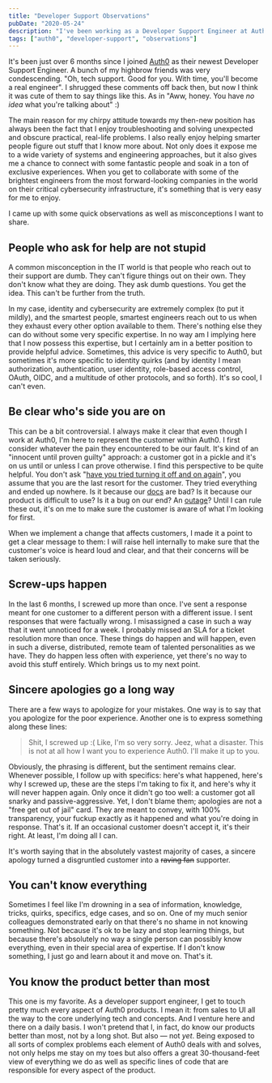 ```yaml
---
title: "Developer Support Observations"
pubDate: "2020-05-24"
description: "I've been working as a Developer Support Engineer at Auth0 for the past six months. Here're a few things I learned along the way."
tags: ["auth0", "developer-support", "observations"]
---
```


It's been just over 6 months since I joined [Auth0](https://auth0.com/) as their newest Developer Support Engineer. A bunch of my highbrow friends was very condescending. "Oh, tech support. Good for you. With time, you'll become a real engineer". I shrugged these comments off back then, but now I think it was cute of them to say things like this. As in "Aww, honey. You have _no idea_ what you're talking about" :)

The main reason for my chirpy attitude towards my then-new position has always been the fact that I enjoy troubleshooting and solving unexpected and obscure practical, real-life problems. I also really enjoy helping smarter people figure out stuff that I know more about. Not only does it expose me to a wide variety of systems and engineering approaches, but it also gives me a chance to connect with some fantastic people and soak in a ton of exclusive experiences. When you get to collaborate with some of the brightest engineers from the most forward-looking companies in the world on their critical cybersecurity infrastructure, it's something that is very easy for me to enjoy.

I came up with some quick observations as well as misconceptions I want to share.

## People who ask for help are not stupid

A common misconception in the IT world is that people who reach out to their support are dumb. They can't figure things out on their own. They don't know what they are doing. They ask dumb questions. You get the idea. This can't be further from the truth.

In my case, identity and cybersecurity are extremely complex (to put it mildly), and the smartest people, smartest engineers reach out to us when they exhaust every other option available to them. There's nothing else they can do without some very specific expertise. In no way am I implying here that I now possess this expertise, but I certainly am in a better position to provide helpful advice. Sometimes, this advice is very specific to Auth0, but sometimes it's more specific to identity quirks (and by identity I mean authorization, authentication, user identity, role-based access control, OAuth, OIDC, and a multitude of other protocols, and so forth). It's so cool, I can't even.

## Be clear who's side you are on

<Picture alt="Facepalm" src="developer-support-observations/6d9b9853539df0982537138d4368881efca0c36e-480x270.gif" width="672" height="378"  placeholder="blurred" />

This can be a bit controversial. I always make it clear that even though I work at Auth0, I'm here to represent the customer within Auth0. I first consider whatever the pain they encountered to be our fault. It's kind of an "innocent until proven guilty" approach: a customer got in a pickle and it's on us until or unless I can prove otherwise. I find this perspective to be quite helpful. You don't ask "[have you tried turning it off and on again](https://www.youtube.com/watch?v=nn2FB1P_Mn8&feature=emb_title)", you assume that you are the last resort for the customer. They tried everything and ended up nowhere. Is it because our [docs](https://auth0.com/docs) are bad? Is it because our product is difficult to use? Is it a bug on our end? An [outage](https://status.auth0.com/)? Until I can rule these out, it's on me to make sure the customer is aware of what I'm looking for first.

When we implement a change that affects customers, I made it a point to get a clear message to them: I will raise hell internally to make sure that the customer's voice is heard loud and clear, and that their concerns will be taken seriously.

## Screw-ups happen

<Picture alt="Facepalm" src="developer-support-observations/140b5fc3379513d9b6e3f76f2c77281eadbaefd2-602x482.jpg"  placeholder="blurred" />

In the last 6 months, I screwed up more than once. I've sent a response meant for one customer to a different person with a different issue. I sent responses that were factually wrong. I misassigned a case in such a way that it went unnoticed for a week. I probably missed an SLA for a ticket resolution more than once. These things do happen and will happen, even in such a diverse, distributed, remote team of talented personalities as we have. They do happen less often with experience, yet there's no way to avoid this stuff entirely. Which brings us to my next point.

## Sincere apologies go a long way

<Picture alt="Facepalm" src="developer-support-observations/d342583e26063e1cb851f72e004accfd8d0cccd3-354x480.gif" width="900" placeholder="blurred" />

There are a few ways to apologize for your mistakes. One way is to say that you apologize for the poor experience. Another one is to express something along these lines:

> Shit, I screwed up :( Like, I'm so very sorry. Jeez, what a disaster. This is not at all how I want you to experience Auth0. I'll make it up to you.

Obviously, the phrasing is different, but the sentiment remains clear. Whenever possible, I follow up with specifics: here's what happened, here's why I screwed up, these are the steps I'm taking to fix it, and here's why it will never happen again. Only once it didn't go too well: a customer got all snarky and passive-aggressive. Yet, I don't blame them; apologies are not a "free get out of jail" card. They are meant to convey, with 100% transparency, your fuckup exactly as it happened and what you're doing in response. That's it. If an occasional customer doesn't accept it, it's their right. At least, I'm doing all I can.

It's worth saying that in the absolutely vastest majority of cases, a sincere apology turned a disgruntled customer into a ~~raving fan~~ supporter.

## You can't know everything

<Picture alt="I know nothing" src="developer-support-observations/cebbce2d501ca0be67dc91c8571ef87f67052d86-576x342.jpg" placeholder="blurred" />

Sometimes I feel like I'm drowning in a sea of information, knowledge, tricks, quirks, specifics, edge cases, and so on. One of my much senior colleagues demonstrated early on that there's no shame in not knowing something. Not because it's ok to be lazy and stop learning things, but because there's absolutely no way a single person can possibly know everything, even in their special area of expertise. If I don't know something, I just go and learn about it and move on. That's it.

## You know the product better than most

<Picture alt="I Know things" src="developer-support-observations/27e3fe404ee76f485364a7c4689900e3cbf538c2-650x360.jpg" placeholder="blurred" />

This one is my favorite. As a developer support engineer, I get to touch pretty much every aspect of Auth0 products. I mean it: from sales to UI all the way to the core underlying tech and concepts. And I venture here and there on a daily basis. I won't pretend that I, in fact, do know our products better than most, not by a long shot. But also — not _yet_. Being exposed to all sorts of complex problems each element of Auth0 deals with and solves, not only helps me stay on my toes but also offers a great 30-thousand-feet view of everything we do as well as specific lines of code that are responsible for every aspect of the product.
